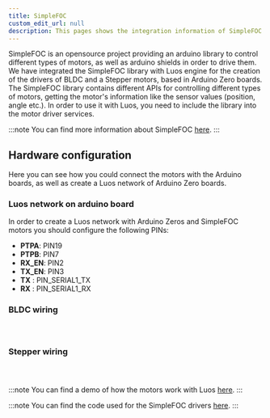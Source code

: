 ```yaml
---
title: SimpleFOC
custom_edit_url: null
description: This pages shows the integration information of SimpleFOC library and the wiring schematics for BLDC and Stepper motors
---
```



SimpleFOC is an opensource project providing an arduino library to control different types of motors, as well as arduino shields in order to drive them. We have integrated the SimpleFOC library with Luos engine for the creation of the drivers of BLDC and a Stepper motors, based in Arduino Zero boards.
The SimpleFOC library contains different APIs for controlling different types of motors, getting the motor's information like the sensor values (position, angle etc.). In order to use it with Luos, you need to include the library into the motor driver services.

:::note
You can find more information about SimpleFOC [here](https://simplefoc.com/).
:::

## Hardware configuration

Here you can see how you could connect the motors with the Arduino boards, as well as create a Luos network of Arduino Zero boards.

### Luos network on arduino board

In order to create a Luos network with Arduino Zeros and SimpleFOC motors you should configure the following PINs:

- **PTPA**: PIN19
- **PTPB**: PIN7
- **RX_EN**: PIN2
- **TX_EN**: PIN3
- **TX** : PIN_SERIAL1_TX
- **RX** : PIN_SERIAL1_RX

### BLDC wiring

<h1>
  <Image sources={{ light: '/assets/images/bldc_wiring.png' }} />
</h1>

### Stepper wiring

<h1>
  <Image sources={{ light: '/assets/images/stepper_wiring.png' }} />
</h1>

:::note
You can find a demo of how the motors work with Luos [here](https://www.youtube.com/watch?v=XLMP-gg-LrU&t=12s&ab_channel=Luos).
:::

:::note
You can find the code used for the SimpleFOC drivers [here](https://github.com/Luos-io/luos_engine/tree/main/examples/projects/Arduino).
:::
